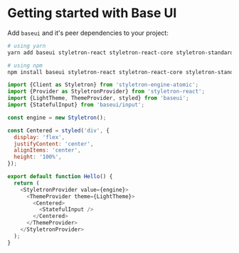 <!--
Copyright (c) 2018 Uber Technologies, Inc.

This source code is licensed under the MIT license found in the
LICENSE file in the root directory of this source tree.
-->



# Getting started with Base UI

Add `baseui` and it's peer dependencies to your project:

```bash
# using yarn
yarn add baseui styletron-react styletron-react-core styletron-standard styletron-engine-atomic

# using npm
npm install baseui styletron-react styletron-react-core styletron-standard styletron-engine-atomic
```

```javascript
import {Client as Styletron} from 'styletron-engine-atomic';
import {Provider as StyletronProvider} from 'styletron-react';
import {LightTheme, ThemeProvider, styled} from 'baseui';
import {StatefulInput} from 'baseui/input';

const engine = new Styletron();

const Centered = styled('div', {
  display: 'flex',
  justifyContent: 'center',
  alignItems: 'center',
  height: '100%',
});

export default function Hello() {
  return (
    <StyletronProvider value={engine}>
      <ThemeProvider theme={LightTheme}>
        <Centered>
          <StatefulInput />
        </Centered>
      </ThemeProvider>
    </StyletronProvider>
  );
}
```
